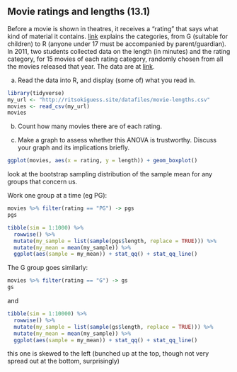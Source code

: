 

##  Movie ratings and lengths (13.1)


 Before a movie is shown in theatres, it
receives a "rating" that says what kind of material it
contains. [link](https://en.wikipedia.org/wiki/Motion_Picture_Association_of_America_film_rating_system)
explains the categories, from G (suitable for children) to R (anyone
under 17 must be accompanied by parent/guardian). In 2011, two
students collected data on the length (in minutes) and the rating
category, for 15 movies of each rating category, randomly chosen from
all the movies released that year. The data are at
[link](http://ritsokiguess.site/datafiles/movie-lengths.csv).



(a) Read the data into R, and display (some of) what you read in.

```r
library(tidyverse)
my_url <- "http://ritsokiguess.site/datafiles/movie-lengths.csv"
movies <- read_csv(my_url)
movies
```


(b) Count how many movies there are of each rating.







(d) Make a graph to assess whether this ANOVA is
trustworthy. Discuss your graph and its implications briefly.


```r
ggplot(movies, aes(x = rating, y = length)) + geom_boxplot()
```

look at the bootstrap sampling distribution of the sample mean for any groups that concern us.

Work one group at a time (eg PG):

```r
movies %>% filter(rating == "PG") -> pgs
pgs
```

```r
tibble(sim = 1:1000) %>% 
  rowwise() %>% 
  mutate(my_sample = list(sample(pgs$length, replace = TRUE))) %>% 
  mutate(my_mean = mean(my_sample)) %>% 
  ggplot(aes(sample = my_mean)) + stat_qq() + stat_qq_line()
```

The G group goes similarly:

```r
movies %>% filter(rating == "G") -> gs
gs
```

and

```r
tibble(sim = 1:10000) %>% 
  rowwise() %>% 
  mutate(my_sample = list(sample(gs$length, replace = TRUE))) %>% 
  mutate(my_mean = mean(my_sample)) %>% 
  ggplot(aes(sample = my_mean)) + stat_qq() + stat_qq_line()
```

this one is skewed to the left (bunched up at the top, though not very spread out at the bottom, surprisingly)